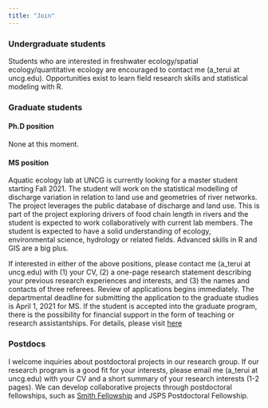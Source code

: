 ```yaml
---
title: "Join"
---
```


### Undergraduate students

Students who are interested in freshwater ecology/spatial ecology/quantitative ecology are encouraged to contact me (a_terui at uncg.edu). Opportunities exist to learn field research skills and statistical modeling with R.

### Graduate students

#### Ph.D position

None at this moment.

#### MS position

Aquatic ecology lab at UNCG is currently looking for a master student starting Fall 2021. The student will work on the statistical modelling of discharge variation in relation to land use and geometries of river networks. The project leverages the public database of discharge and land use. This is part of the project exploring drivers of food chain length in rivers and the student is expected to work collaboratively with current lab members. The student is expected to have a solid understanding of ecology, environmental science, hydrology or related fields. Advanced skills in R and GIS are a big plus.

If interested in either of the above positions, please contact me (a_terui at uncg.edu) with (1) your CV, (2) a one-page research statement describing your previous research experiences and interests, and (3) the names and contacts of three referees. Review of applications begins immediately. The departmental deadline for submitting the application to the graduate studies is April 1, 2021 for MS. If the student is accepted into the graduate program, there is the possibility for financial support in the form of teaching or research assistantships. For details, please visit [here](https://biology.uncg.edu/graduate/apply/)

### Postdocs

I welcome inquiries about postdoctoral projects in our research group. If our research program is a good fit for your interests, please email me (a_terui at uncg.edu) with your CV and a short summary of your research interests (1-2 pages). We can develop collaborative projects through postdoctoral fellowships, such as [Smith Fellowship](https://conbio.org/mini-sites/smith-fellows) and JSPS Postdoctoral Fellowship.